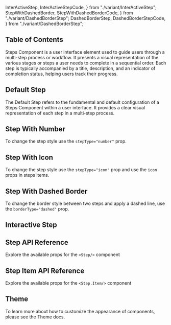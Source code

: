   InterActiveStep,
  InterActiveStepCode,
} from "./variant/InterActiveStep";
  StepWithDashedBorder,
  StepWithDashedBorderCode,
} from "./variant/DashedBorderStep";
  DashedBorderStep,
  DashedBorderStepCode,
} from "./variant/DashedBorderStep";


## Table of Contents

Steps Component is a user interface element used to guide users through a multi-step process or workflow. It presents a visual representation of the various stages or steps a user needs to complete in a sequential order. Each step is typically accompanied by a title, description, and an indicator of completion status, helping users track their progress.

## Default Step

The Default Step refers to the fundamental and default configuration of a Steps Component within a user interface. It provides a clear visual representation of each step in a multi-step process.

<CodePreview github="Steps" code={DefaultStepCode}>
  <DefaultStep />
</CodePreview>

## Step With Number

To change the step style use the `stepType="number"` prop.

<CodePreview github="Steps" code={StepWithNumberCode}>
  <StepWithNumber />
</CodePreview>

## Step With Icon

To change the step style use the `stepType="icon"` prop and use the `icon` props in steps items.

<CodePreview github="Steps" code={StepWithIconCode}>
  <StepWithIcon />
</CodePreview>

## Step With Dashed Border

To change the border style between two steps and apply a dashed line, use the `borderType="dashed"` prop.

<CodePreview github="Steps" code={StepWithDashedBorderCode}>
  <StepWithDashedBorder />
</CodePreview>

## Interactive Step

<CodePreview github="Steps" code={InterActiveStepCode}>
  <InterActiveStep />
</CodePreview>

## Step API Reference

Explore the available props for the `<Step/>` component

<ComponentApi data={stepPropsAPI} />

## Step Item API Reference

Explore the available props for the `<Step.Item/>` component

<ComponentApi data={StepItemsAPI} />

## Theme

To learn more about how to customize the appearance of components, please see the Theme docs.

<CssThemePreview code={useTheme().theme.step} />
